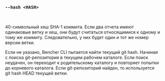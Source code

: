 ### `--hash <HASH>`

<br />

40-символьный хеш SHA-1 коммита.
Если два отчета имеют одинаковые ветку и хеш, они будут считаться относящимися к одному и тому же коммиту.
Следовательно, у них будет один и тот же номер версии ветки.

Если не указано, Bencher CLI пытается найти текущий git hash.
Начиная с поиска git-репозитория в текущем рабочем каталоге.
Если поиск неудачен, он переходит к родительскому каталогу и повторяет попытки до корневого каталога.
Если git-репозиторий найден, то используется git hash HEAD текущей ветки.